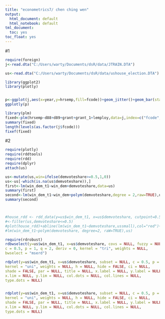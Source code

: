 ```yaml
---
title: "econometrics7/ chen ching wen"
output:
  html_document: default
  html_notebook: default
tml_document:
  toc: yes
toc_float: yes
---
```


 
#1
```r
require(foreign)
j<-read.dta("C:/Users/warty/Documents/dsR/data/JTRAIN.DTA")

us<-read.dta("C:/Users/warty/Documents/dsR/data/ushouse_election.DTA")

library(ggplot2)
library(plotly)


p<-ggplot(j,aes(x=year,y=hrsemp,fill=fcode))+geom_jitter()+geom_bar(stat="identity")
ggplotly(p)

library(plm)
fixed<-plm(hrsemp~d88+d89+grant+grant_1+lemploy,data=j,index=c("fcode","year"),method="within")
summary(fixed)
length(levels(as.factor(j$fcode)))
fixef(fixed)
```
#2
```r

require(plotly)
require(rddtools)
require(rdd)
require(dplyr)
attach(us)

us<-mutate(us,win=ifelse(demvoteshare>=0.5,1,0))
us<-us[-which(is.na(us$demvoteshare)),]
first<-lm(win_dem_t1~win_dem+demvoteshare,data=us)
summary(first)
second<-lm(win_dem_t1~win_dem+polym(demvoteshare,degree = 2,raw=TRUE),us)
summary(second)



#house_rdd <- rdd_data(y=us$win_dem_t1, x=us$demvoteshare, cutpoint=0.5)
#<-filter(us,demvoteshare<=0.5)
#plot(house_rdd)+abline(lm(win_dem_t1~demvoteshare,ussmall),col="red")+abline(lm(win_dem_t1~demvoteshare,uslarge))
#lm(win_dem_t1~polym(demvoteshare, degree=2, raW=TRUE),us)


```
```r

require(rdrobust)
rdbwselect(y=us$win_dem_t1, x=us$demvoteshare, covs = NULL, fuzzy = NULL, cluster = NULL,
c = 0.5, p = 1, q = 2, deriv = 0, kernel = "tri", weights = NULL,
bwselect = "mserd")

rdplot(y=us$win_dem_t1, x=us$demvoteshare, subset = NULL, c = 0.5, p = 1, nbins = NULL, binselect = "qspr", scale = NULL,
kernel = "uni", weights = NULL, h = NULL, hide = FALSE, ci = NULL,
shade = FALSE, par = NULL, title = NULL, x.label = NULL, y.label = NULL,
x.lim = NULL, y.lim = NULL, col.dots = NULL, col.lines = NULL,
type.dots = NULL)


rdplot(y=us$win_dem_t1, x=us$demvoteshare, subset = NULL, c = 0.5, p = 2, nbins = NULL, binselect = "qspr", scale = NULL,
kernel = "uni", weights = NULL, h = NULL, hide = FALSE, ci = NULL,
shade = FALSE, par = NULL, title = NULL, x.label = NULL, y.label = NULL,
x.lim = NULL, y.lim = NULL, col.dots = NULL, col.lines = NULL,
type.dots = NULL)



````



